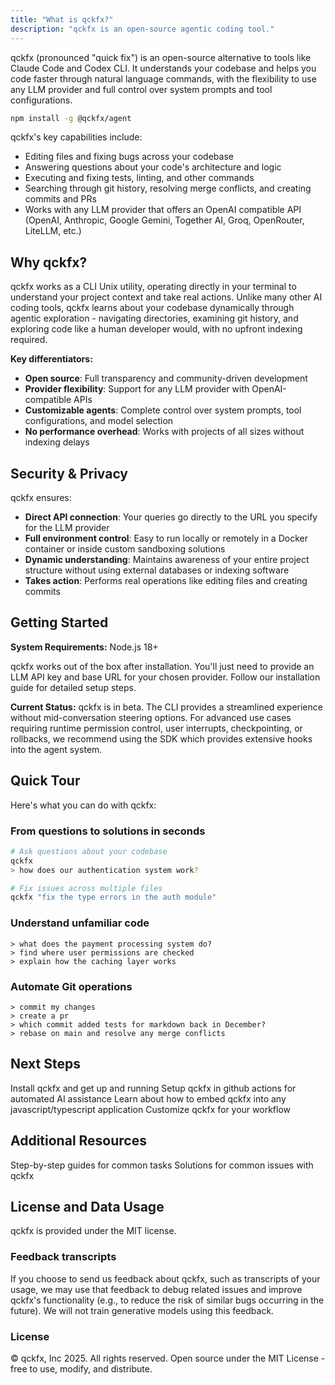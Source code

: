```yaml
---
title: "What is qckfx?"
description: "qckfx is an open-source agentic coding tool."
---
```


qckfx (pronounced "quick fix") is an open-source alternative to tools like Claude Code and Codex CLI. It understands your codebase and helps you code faster through natural language commands, with the flexibility to use any LLM provider and full control over system prompts and tool configurations.

```bash
npm install -g @qckfx/agent
```

qckfx's key capabilities include:

- Editing files and fixing bugs across your codebase
- Answering questions about your code's architecture and logic
- Executing and fixing tests, linting, and other commands
- Searching through git history, resolving merge conflicts, and creating commits and PRs
- Works with any LLM provider that offers an OpenAI compatible API (OpenAI, Anthropic, Google Gemini, Together AI, Groq, OpenRouter, LiteLLM, etc.)

## Why qckfx?

qckfx works as a CLI Unix utility, operating directly in your terminal to understand your project context and take real actions. Unlike many other AI coding tools, qckfx learns about your codebase dynamically through agentic exploration - navigating directories, examining git history, and exploring code like a human developer would, with no upfront indexing required.

**Key differentiators:**

- **Open source**: Full transparency and community-driven development
- **Provider flexibility**: Support for any LLM provider with OpenAI-compatible APIs
- **Customizable agents**: Complete control over system prompts, tool configurations, and model selection
- **No performance overhead**: Works with projects of all sizes without indexing delays

## Security & Privacy

qckfx ensures:

- **Direct API connection**: Your queries go directly to the URL you specify for the LLM provider
- **Full environment control**: Easy to run locally or remotely in a Docker container or inside custom sandboxing solutions
- **Dynamic understanding**: Maintains awareness of your entire project structure without using external databases or indexing software
- **Takes action**: Performs real operations like editing files and creating commits

## Getting Started

**System Requirements:** Node.js 18\+

qckfx works out of the box after installation. You'll just need to provide an LLM API key and base URL for your chosen provider. Follow our installation guide for detailed setup steps.

**Current Status:** qckfx is in beta. The CLI provides a streamlined experience without mid-conversation steering options. For advanced use cases requiring runtime permission control, user interrupts, checkpointing, or rollbacks, we recommend using the SDK which provides extensive hooks into the agent system.

## Quick Tour

Here's what you can do with qckfx:

### From questions to solutions in seconds

```bash
# Ask questions about your codebase
qckfx
> how does our authentication system work?

# Fix issues across multiple files
qckfx "fix the type errors in the auth module"
```

### **Understand unfamiliar code**

```
> what does the payment processing system do?
> find where user permissions are checked
> explain how the caching layer works
```

### **Automate Git operations**

```
> commit my changes
> create a pr
> which commit added tests for markdown back in December?
> rebase on main and resolve any merge conflicts
```

## Next Steps

<CardGroup cols={2}>
  <Card title="Installation" icon="rocket" href="/get-started/installation">
    Install qckfx and get up and running
  </Card>
  <Card title="Github Actions" icon="robot" href="/applications/github-actions">
    Setup qckfx in github actions for automated AI assistance
  </Card>
  <Card title="SDK" icon="code" href="/sdk/index">
    Learn about how to embed qckfx into any javascript/typescript application
  </Card>
  <Card title="Configuration" icon="gear" href="/get-started/configuration">
    Customize qckfx for your workflow
  </Card>
</CardGroup>

## Additional Resources

<CardGroup cols={2}>
  <Card title="qckfx Tutorials" icon="graduation-cap" href="get-started/tutorials">
    Step-by-step guides for common tasks
  </Card>
  <Card title="Troubleshooting" icon="wrench" href="/get-started/troubleshooting">
    Solutions for common issues with qckfx
  </Card>
</CardGroup>

## License and Data Usage

qckfx is provided under the MIT license.

### **Feedback transcripts**

If you choose to send us feedback about qckfx, such as transcripts of your usage, we may use that feedback to debug related issues and improve qckfx's functionality (e.g., to reduce the risk of similar bugs occurring in the future). We will not train generative models using this feedback.

### **License**

© qckfx, Inc 2025. All rights reserved. Open source under the MIT License - free to use, modify, and distribute.